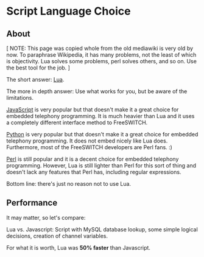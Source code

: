 
# Script Language Choice 

 

## About

\[ NOTE: This page was copied whole from the old mediawiki is very old by now. To paraphrase Wikipedia, it has many problems, not the least of which is objectivity. Lua solves some problems, perl solves others, and so on. Use the best tool for the job. \]  

The short answer: [Lua](../Modules/mod_lua_1048944.mdx).

The more in depth answer: Use what works for you, but be aware of the limitations.

[JavaScript](JavaScript/index.mdx#api) is very popular but that doesn't make it a great choice for embedded telephony programming. It is much heavier than Lua and it uses a completely different interface method to FreeSWITCH.

[Python](../Modules/mod_python_1048940.mdx#eol) is very popular but that doesn't make it a great choice for embedded telephony programming. It does not embed nicely like Lua does. Furthermore, most of the FreeSWITCH developers are Perl fans. :)

[Perl](../Modules/mod_perl_1048930.mdx#about) is still popular and it is a decent choice for embedded telephony programming. However, Lua is still lighter than Perl for this sort of thing and doesn't lack any features that Perl has, including regular expressions.

Bottom line: there's just no reason not to use Lua.

## Performance

It may matter, so let's compare:

Lua vs. Javascript: Script with MySQL database lookup, some simple logical decisions, creation of channel variables.

For what it is worth, Lua was **50% faster** than Javascript.



